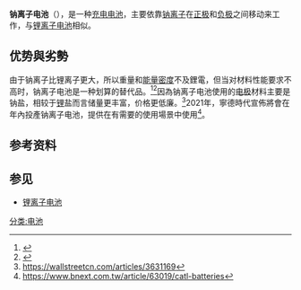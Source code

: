 {{Infobox battery
| image   = <!-- [[Image:imagename.jpg|200px]] -->
| caption =
| EtoW    = 90-115 [[千瓦·時|Wh]]/kg <!-- (320–400 J/g or kJ/kg) -->
| EtoS    = <!-- Wh/[[Liter|L]] -->
| PtoW    = <!-- [[watt|W]]/kg -->
| CtoDE   = <!-- Charge/discharge efficiency (%) -->
| EtoCP   = <!-- Wh/US$ -->
| SDR     = <!-- [[self-discharge|self-discharge]] rate (%/month) -->
| TD      = > 10 years
| CD      = 2,000 充电周期
| NomV    = 3.6 [[volt|V]]
| CTI     =
}}

'''钠离子电池'''（{{lang|en|Sodium-ion battery}}），是一种[[蓄電池|充电电池]]，主要依靠[[钠|钠]][[离子|离子]]在[[正極|正极]]和[[负极|负极]]之间移动来工作，与[[锂离子电池|锂离子电池]]相似。

==优势與劣勢==
由于钠离子比锂离子更大，所以重量和[[能量密度|能量密度]]不及鋰電，但当对材料性能要求不高时，钠离子电池是一种划算的替代品。<ref>{{cite journal | last1 = Palomares | first1 = Veronica | display-authors = 1 | last2 = et al | year = 2012 | title = ''Na-ion batteries, recent advances and present challenges to become low cost energy storage systems''. In | url = | journal = [[Energy_and_Environmental_Science|Energy and Environmental Science]] | volume = 5 | issue = 3| pages = 5884–5901 | doi = 10.1039/c2ee02781j }}</ref><ref>{{cite journal | last1 = Pan | first1 = Huilin | display-authors = 1 | last2 = et al | year = 2013 | title = Room-temperature stationary sodium-ion batteries for large-scale electric energy storage | url = | journal = [[Energy_and_Environmental_Science|Energy and Environmental Science]] | volume = 6 | issue = 8| pages = 2338–2360 | doi = 10.1039/c3ee40847g }}</ref>因為钠离子电池使用的[[电极|电极]]材料主要是钠盐，相较于[[锂|锂]]盐而言储量更丰富，价格更低廉。<ref>https://wallstreetcn.com/articles/3631169</ref>2021年，寧德時代宣佈將會在年內投產钠离子电池，提供在有需要的使用場景中使用<ref>https://www.bnext.com.tw/article/63019/catl-batteries</ref>。
==参考资料==
{{reflist}}
==参见==
*[[锂离子电池|锂离子电池]]

{{电池}}

[[分类:电池|分类:电池]]

{{Tech-stub}}